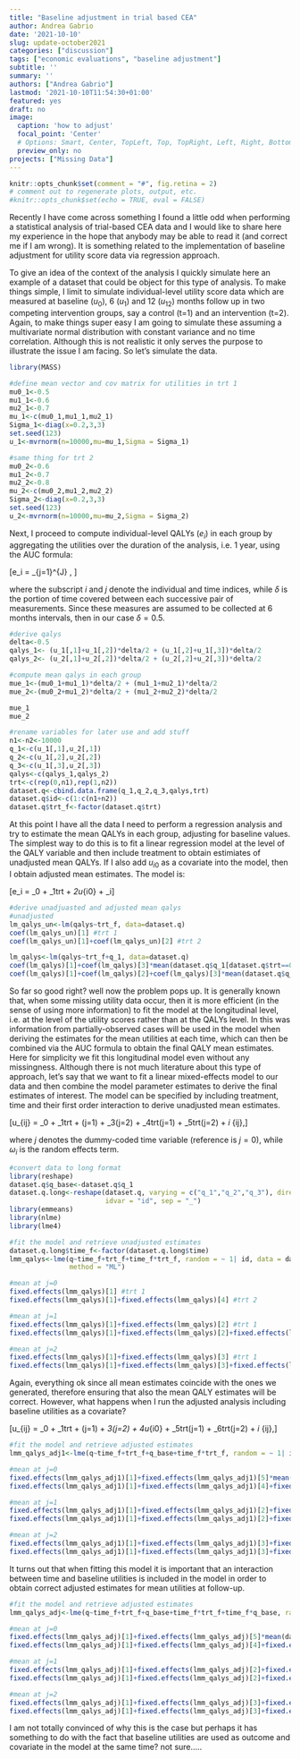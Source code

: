 ```yaml
---
title: "Baseline adjustment in trial based CEA"
author: Andrea Gabrio
date: '2021-10-10'
slug: update-october2021
categories: ["discussion"]
tags: ["economic evaluations", "baseline adjustment"]
subtitle: ''
summary: ''
authors: ["Andrea Gabrio"]
lastmod: '2021-10-10T11:54:30+01:00'
featured: yes
draft: no
image:
  caption: 'how to adjust'
  focal_point: 'Center'
  # Options: Smart, Center, TopLeft, Top, TopRight, Left, Right, BottomLeft, Bottom, BottomRight
  preview_only: no
projects: ["Missing Data"]
---
```


```r
knitr::opts_chunk$set(comment = "#", fig.retina = 2)
# comment out to regenerate plots, output, etc.
#knitr::opts_chunk$set(echo = TRUE, eval = FALSE)
```

Recently I have come across something I found a little odd when performing a statistical analysis of trial-based CEA data and I would like to share here my experience in the hope that anybody may be able to read it (and correct me if I am wrong). It is something related to the implementation of baseline adjustment for utility score data via regression approach. 

To give an idea of the context of the analysis I quickly simulate here an example of a dataset that could be object for this type of analysis. To make things simple, I limit to simulate individual-level utility score data which are measured at baseline ($u_0$), 6 ($u_1$) and 12 ($u_12$) months follow up in two competing intervention groups, say a control (t=1) and an intervention (t=2). Again, to make things super easy I am going to simulate these assuming a multivariate normal distribution with constant variance and no time correlation. Although this is not realistic it only serves the purpose to illustrate the issue I am facing. So let's simulate the data. 

```r
library(MASS)

#define mean vector and cov matrix for utilities in trt 1
mu0_1<-0.5
mu1_1<-0.6
mu2_1<-0.7
mu_1<-c(mu0_1,mu1_1,mu2_1)
Sigma_1<-diag(x=0.2,3,3)
set.seed(123)
u_1<-mvrnorm(n=10000,mu=mu_1,Sigma = Sigma_1)

#same thing for trt 2
mu0_2<-0.6
mu1_2<-0.7
mu2_2<-0.8
mu_2<-c(mu0_2,mu1_2,mu2_2)
Sigma_2<-diag(x=0.2,3,3)
set.seed(123)
u_2<-mvrnorm(n=10000,mu=mu_2,Sigma = Sigma_2)
```

Next, I proceed to compute individual-level QALYs ($e_i$) in each group by aggregating the utilities over the duration of the analysis, i.e. 1 year, using the AUC formula:

\[e_i = \sum_{j=1}^{J}\frac{u_{ij-1} + u_{j}}{2} \times \delta, \]

where the subscript $i$ and $j$ denote the individual and time indices, while $\delta$ is the portion of time covered between each successive pair of measurements. Since these measures are assumed to be collected at 6 months intervals, then in our case $\delta=0.5$.

```r
#derive qalys
delta<-0.5
qalys_1<- (u_1[,1]+u_1[,2])*delta/2 + (u_1[,2]+u_1[,3])*delta/2 
qalys_2<- (u_2[,1]+u_2[,2])*delta/2 + (u_2[,2]+u_2[,3])*delta/2

#compute mean qalys in each group
mue_1<-(mu0_1+mu1_1)*delta/2 + (mu1_1+mu2_1)*delta/2
mue_2<-(mu0_2+mu1_2)*delta/2 + (mu1_2+mu2_2)*delta/2

mue_1
mue_2

#rename variables for later use and add stuff
n1<-n2<-10000
q_1<-c(u_1[,1],u_2[,1])
q_2<-c(u_1[,2],u_2[,2])
q_3<-c(u_1[,3],u_2[,3])
qalys<-c(qalys_1,qalys_2)
trt<-c(rep(0,n1),rep(1,n2))
dataset.q<-cbind.data.frame(q_1,q_2,q_3,qalys,trt)
dataset.q$id<-c(1:c(n1+n2))
dataset.q$trt_f<-factor(dataset.q$trt)
```

At this point I have all the data I need to perform a regression analysis and try to estimate the mean QALYs in each group, adjusting for baseline values. The simplest way to do this is to fit a linear regression model at the level of the QALY variable and then include treatment to obtain estimiates of unadjusted mean QALYs. If I also add $u_{i0}$ as a covariate into the model, then I obtain adjusted mean estimates. The model is:

\[e_i = \beta_0 + \beta_1trt + \beta_2u_{i0} + \varepsilon_i\]

```r
#derive unadjuasted and adjusted mean qalys
#unadjusted
lm_qalys_un<-lm(qalys~trt_f, data=dataset.q)
coef(lm_qalys_un)[1] #trt 1
coef(lm_qalys_un)[1]+coef(lm_qalys_un)[2] #trt 2

lm_qalys<-lm(qalys~trt_f+q_1, data=dataset.q)
coef(lm_qalys)[1]+coef(lm_qalys)[3]*mean(dataset.q$q_1[dataset.q$trt==0]) #trt 1
coef(lm_qalys)[1]+coef(lm_qalys)[2]+coef(lm_qalys)[3]*mean(dataset.q$q_1[dataset.q$trt==1]) #trt 2
```

So far so good right? well now the problem pops up. It is generally known that, when some missing utility data occur, then it is more efficient (in the sense of using more information) to fit the model at the longitudinal level, i.e. at the level of the utility scores rather than at the QALYs level. In this was information from partially-observed cases will be used in the model when deriving the estimates for the mean utilities at each time, which can then be combined via the AUC formula to obtain the final QALY mean estimates. Here for simplicity we fit this longitudinal model even without any missingness. Although there is not much literature about this type of approach, let's say that we want to fit a linear mixed-effects model to our data and then combine the model parameter estimates to derive the final estimates of interest. The model can be specified by including treatment, time and their first order interaction to derive unadjusted mean estimates.

\[u_{ij} = \beta_0 + \beta_1trt + \beta2(j=1) + \beta_3(j=2) + \beta_4trt(j=1) + \beta_5trt(j=2) + \omega_i \varepsilon_{ij},\]

where $j$ denotes the dummy-coded time variable (reference is $j=0$), while $\omega_i$ is the random effects term.

```r
#convert data to long format
library(reshape)
dataset.q$q_base<-dataset.q$q_1
dataset.q.long<-reshape(dataset.q, varying = c("q_1","q_2","q_3"), direction = "long", 
                        idvar = "id", sep = "_")
library(emmeans)
library(nlme)
library(lme4)

#fit the model and retrieve unadjusted estimates
dataset.q.long$time_f<-factor(dataset.q.long$time)
lmm_qalys<-lme(q~time_f+trt_f+time_f*trt_f, random = ~ 1| id, data = dataset.q.long,
               method = "ML")

#mean at j=0
fixed.effects(lmm_qalys)[1] #trt 1
fixed.effects(lmm_qalys)[1]+fixed.effects(lmm_qalys)[4] #trt 2

#mean at j=1
fixed.effects(lmm_qalys)[1]+fixed.effects(lmm_qalys)[2] #trt 1
fixed.effects(lmm_qalys)[1]+fixed.effects(lmm_qalys)[2]+fixed.effects(lmm_qalys)[4]+fixed.effects(lmm_qalys)[5] #trt 2

#mean at j=2
fixed.effects(lmm_qalys)[1]+fixed.effects(lmm_qalys)[3] #trt 1
fixed.effects(lmm_qalys)[1]+fixed.effects(lmm_qalys)[3]+fixed.effects(lmm_qalys)[4]+fixed.effects(lmm_qalys)[6] #trt 2
```

Again, everything ok since all mean estimates coincide with the ones we generated, therefore ensuring that also the mean QALY estimates will be correct. However, what happens when I run the adjusted analysis including baseline utilities as a covariate?

\[u_{ij} = \beta_0 + \beta_1trt + \beta2(j=1) + \beta_3(j=2) + \beta4u_{i0} + \beta_5trt(j=1) + \beta_6trt(j=2) + \omega_i \varepsilon_{ij},\]

```r
#fit the model and retrieve adjusted estimates
lmm_qalys_adj1<-lme(q~time_f+trt_f+q_base+time_f*trt_f, random = ~ 1| id, data = dataset.q.long,method = "ML")

#mean at j=0
fixed.effects(lmm_qalys_adj1)[1]+fixed.effects(lmm_qalys_adj1)[5]*mean(dataset.q$q_1[dataset.q$trt==0]) #trt 1
fixed.effects(lmm_qalys_adj1)[1]+fixed.effects(lmm_qalys_adj1)[4]+fixed.effects(lmm_qalys_adj1)[5]*mean(dataset.q$q_1[dataset.q$trt==1]) #trt 2

#mean at j=1
fixed.effects(lmm_qalys_adj1)[1]+fixed.effects(lmm_qalys_adj1)[2]+fixed.effects(lmm_qalys_adj1)[5]*mean(dataset.q$q_1[dataset.q$trt==0]) #trt 1
fixed.effects(lmm_qalys_adj1)[1]+fixed.effects(lmm_qalys_adj1)[2]+fixed.effects(lmm_qalys_adj1)[4]+fixed.effects(lmm_qalys_adj1)[5]*mean(dataset.q$q_1[dataset.q$trt==0])+fixed.effects(lmm_qalys_adj1)[6] #trt 2

#mean at j=2
fixed.effects(lmm_qalys_adj1)[1]+fixed.effects(lmm_qalys_adj1)[3]+fixed.effects(lmm_qalys_adj1)[5]*mean(dataset.q$q_1[dataset.q$trt==0])#trt 1
fixed.effects(lmm_qalys_adj1)[1]+fixed.effects(lmm_qalys_adj1)[3]+fixed.effects(lmm_qalys_adj1)[4]+fixed.effects(lmm_qalys_adj1)[5]*mean(dataset.q$q_1[dataset.q$trt==0])+fixed.effects(lmm_qalys_adj1)[7] #trt 2
```

It turns out that when fitting this model it is important that an interaction between time and baseline utilities is included in the model in order to obtain correct adjusted estimates for mean utilities at follow-up. 

```r
#fit the model and retrieve adjusted estimates
lmm_qalys_adj<-lme(q~time_f+trt_f+q_base+time_f*trt_f+time_f*q_base, random = ~ 1| id, data = dataset.q.long,method = "ML")

#mean at j=0
fixed.effects(lmm_qalys_adj)[1]+fixed.effects(lmm_qalys_adj)[5]*mean(dataset.q$q_1[dataset.q$trt==0]) #trt 1
fixed.effects(lmm_qalys_adj)[1]+fixed.effects(lmm_qalys_adj)[4]+fixed.effects(lmm_qalys_adj)[5]*mean(dataset.q$q_1[dataset.q$trt==1]) #trt 2

#mean at j=1
fixed.effects(lmm_qalys_adj)[1]+fixed.effects(lmm_qalys_adj)[2]+fixed.effects(lmm_qalys_adj)[5]*mean(dataset.q$q_1[dataset.q$trt==0])+fixed.effects(lmm_qalys_adj)[8]*mean(dataset.q$q_1[dataset.q$trt==0]) #trt 1
fixed.effects(lmm_qalys_adj)[1]+fixed.effects(lmm_qalys_adj)[2]+fixed.effects(lmm_qalys_adj)[4]+fixed.effects(lmm_qalys_adj)[5]*mean(dataset.q$q_1[dataset.q$trt==0])+fixed.effects(lmm_qalys_adj)[6]+fixed.effects(lmm_qalys_adj)[8]*mean(dataset.q$q_1[dataset.q$trt==0]) #trt 2

#mean at j=2
fixed.effects(lmm_qalys_adj)[1]+fixed.effects(lmm_qalys_adj)[3]+fixed.effects(lmm_qalys_adj)[5]*mean(dataset.q$q_1[dataset.q$trt==0])+fixed.effects(lmm_qalys_adj)[9]*mean(dataset.q$q_1[dataset.q$trt==0]) #trt 1
fixed.effects(lmm_qalys_adj)[1]+fixed.effects(lmm_qalys_adj)[3]+fixed.effects(lmm_qalys_adj)[4]+fixed.effects(lmm_qalys_adj)[5]*mean(dataset.q$q_1[dataset.q$trt==0])+fixed.effects(lmm_qalys_adj)[7]+fixed.effects(lmm_qalys_adj)[9]*mean(dataset.q$q_1[dataset.q$trt==0]) #trt 2
```

I am not totally convinced of why this is the case but perhaps it has something to do with the fact that baseline utilities are used as outcome and covariate in the model at the same time? not sure.....

